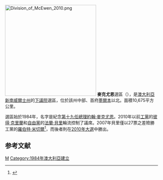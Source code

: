 [[File:Division_of_McEwen_2010.png|300px]]
'''麥克尤恩'''選區（{{lang-en|Division of McEwen}}），是[[澳大利亞|澳大利亞]][[新南威爾士州|新南威爾士州]]的[[澳大利亞下議院|下議院]]選區，位於該州中部、首府[[墨爾本|墨爾本]]以北。面積10,675平方公里。

選區始於1984年，名字是紀念[[澳大利亞總理|第十九任總理]][[約翰·麥克尤恩|約翰·麥克尤恩]]。2010年以前[[澳大利亞工黨|工黨]]的[[彼得·克里蘭|彼得·克里蘭]]和[[澳大利亞自由黨|自由黨]]的[[法蘭·貝里|法蘭·貝里]]輪流控制了議席。2007年貝里僅以27票之差險勝工黨的[[羅伯特·米切爾|羅伯特·米切爾]]<ref name="">{{cite news
|publisher=[[澳洲廣播公司|澳洲廣播公司]]
|date=2008年7月2日
|title=Labor loses bid to win back McEwen
|url=http://www.abc.net.au/news/stories/2008/07/02/2292520.htm
|accessdate=2010年9月3日
|archive-date=2008年7月5日
|archive-url=https://web.archive.org/web/20080705101009/http://www.abc.net.au/news/stories/2008/07/02/2292520.htm
|dead-url=no
}}</ref>，而後者則在[[2010年澳大利亞聯邦大選|2010年大選]]中勝出。

==参考文献==
<div class="references-small">
<references></references>
</div>
[[Category:澳大利亞國會選區|M]]
[[Category:1984年澳大利亞建立|Category:1984年澳大利亞建立]]